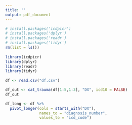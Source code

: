 ```yaml
---
title: ''
output: pdf_document
---
```


```r
# install.packages('icdpicr')
# install.packages('dplyr')
# install.packages('readr')
# install.packages('tidyr')
rm(list = ls())
 
library(icdpicr)
library(dplyr)
library(readr)
library(tidyr)
 
df <- read.csv("df.csv")

df_out <- cat_trauma(df[1:5,1:3], "DX", icd10 = FALSE)
df_out

df_long <- df %>%
  pivot_longer(cols = starts_with("DX"),
               names_to = "diagnosis_number",
               values_to = "icd_code")
```